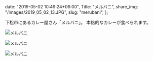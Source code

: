   date: "2019-05-02 10:49:24+09:00",
  Title: "メルバニ",
  share_img: "/images/2019_05_02_13.JPG",
  slug: "merubani",
};

下松市にあるカレー屋さん「メルバニ」。
本格的なカレーが食べられます。

![メルバニ](/images/2019_05_02_11.JPG)

![メルバニ](/images/2019_05_02_12.JPG)

![メルバニ](/images/2019_05_02_13.JPG)
